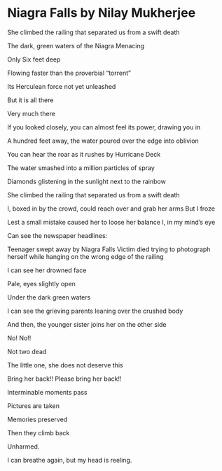# Niagra Falls by  Nilay Mukherjee


She climbed the railing that separated us from a swift death

The dark, green waters of the Niagra
Menacing

Only Six feet deep

Flowing faster than the proverbial “torrent” 

Its Herculean force not yet unleashed

But it is all there

Very much there

If you looked closely, you can almost feel its power, drawing you in

A hundred feet away, the water poured over the edge into oblivion

You can hear the roar as it rushes by Hurricane Deck

The water smashed into a million particles of spray

Diamonds glistening in the sunlight next to the rainbow 

She climbed the railing that separated us from a swift death

I, boxed in by the crowd, could reach over and grab her arms
But I froze

Lest a small mistake caused her to loose her balance
I, in my mind’s eye

Can see the newspaper headlines:

Teenager swept away by Niagra Falls
Victim died trying to photograph herself while hanging on the wrong edge of the railing

I can see her drowned face

Pale, eyes slightly open

Under the dark green waters

I can see the grieving parents leaning over the crushed body

And then, the younger sister joins her on the other side

No!  No!!

Not two dead

The little one, she does not deserve this

Bring her back!! Please bring her back!!

Interminable moments pass

Pictures are taken

Memories preserved

Then they climb back

Unharmed.

I can breathe again, but my head is reeling.
